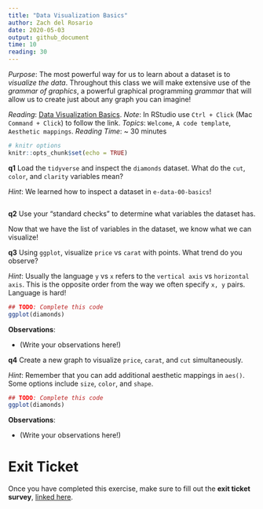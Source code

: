 ```yaml
---
title: "Data Visualization Basics"
author: Zach del Rosario
date: 2020-05-03
output: github_document
time: 10
reading: 30
---
```


*Purpose*: The most powerful way for us to learn about a dataset is to
_visualize the data_. Throughout this class we will make extensive use of the
_grammar of graphics_, a powerful graphical programming _grammar_ that will
allow us to create just about any graph you can imagine!

*Reading*: [Data Visualization Basics](https://rstudio.cloud/learn/primers/1.1). *Note*: In RStudio use `Ctrl + Click` (Mac `Command + Click`) to follow the link.
*Topics*: `Welcome`, `A code template`, `Aesthetic mappings`.
*Reading Time*: ~ 30 minutes


```r
# knitr options
knitr::opts_chunk$set(echo = TRUE)
```

__q1__ Load the `tidyverse` and inspect the `diamonds` dataset. What do the
`cut`, `color`, and `clarity` variables mean?

*Hint*: We learned how to inspect a dataset in `e-data-00-basics`!

```r
```

__q2__ Use your "standard checks" to determine what variables the dataset has.


Now that we have the list of variables in the dataset, we know what we can visualize!

__q3__ Using `ggplot`, visualize `price` vs `carat` with points. What trend do
you observe?

*Hint*: Usually the language `y` vs `x` refers to the `vertical axis` vs
`horizontal axis`. This is the opposite order from the way we often specify `x,
y` pairs. Language is hard!

```r
## TODO: Complete this code
ggplot(diamonds)
```

**Observations**:

- (Write your observations here!)

__q4__ Create a new graph to visualize `price`, `carat`, and `cut`
simultaneously.

*Hint*: Remember that you can add additional aesthetic mappings in `aes()`. Some options include `size`, `color`, and `shape`.

```r
## TODO: Complete this code
ggplot(diamonds)
```

**Observations**:

- (Write your observations here!)

<!-- include-exit-ticket -->
# Exit Ticket
<!-- -------------------------------------------------- -->

Once you have completed this exercise, make sure to fill out the **exit ticket survey**, [linked here](https://docs.google.com/forms/d/e/1FAIpQLSeuq2LFIwWcm05e8-JU84A3irdEL7JkXhMq5Xtoalib36LFHw/viewform?usp=pp_url&entry.693978880=e-vis00-basics-assignment.Rmd).
